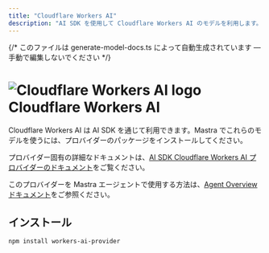 ```yaml
---
title: "Cloudflare Workers AI"
description: "AI SDK を使用して Cloudflare Workers AI のモデルを利用します。"
---
```


{/* このファイルは generate-model-docs.ts によって自動生成されています — 手動で編集しないでください */}

# <img src="https://models.dev/logos/cloudflare-workers-ai.svg" alt="Cloudflare Workers AI logo" className="inline w-8 h-8 mr-2 align-middle dark:invert dark:brightness-0 dark:contrast-200" />Cloudflare Workers AI

Cloudflare Workers AI は AI SDK を通じて利用できます。Mastra でこれらのモデルを使うには、プロバイダーのパッケージをインストールしてください。

プロバイダー固有の詳細なドキュメントは、[AI SDK Cloudflare Workers AI プロバイダーのドキュメント](https://ai-sdk.dev/providers/community-providers/cloudflare-workers-ai)をご覧ください。

このプロバイダーを Mastra エージェントで使用する方法は、[Agent Overview ドキュメント](/en/docs/agents/overview)をご参照ください。

## インストール

```bash npm2yarn copy
npm install workers-ai-provider
```
